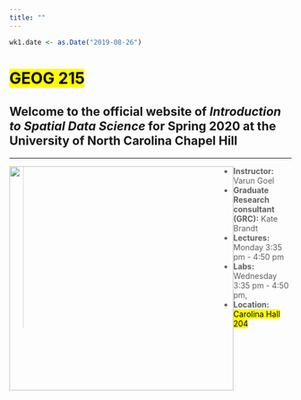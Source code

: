 ```yaml
---
title: ""
---
```


```r
wk1.date <- as.Date("2019-08-26")
```
<h1><mark><b>GEOG 215</b></mark></h1>

<span style=font-size:16pt;">Welcome to the official website of <i>Introduction to Spatial Data Science</i> for Spring 2020 at the University of North Carolina Chapel Hill</span>
---
---

<img style="width:400px;height:400px;float:left;" src="globecloud.png">


> * <b>Instructor:</b> Varun Goel
> * <b>Graduate Research consultant (GRC):</b> Kate Brandt
> * <b>Lectures:</b> Monday 3:35 pm - 4:50 pm
> * <b>Labs:</b> Wednesday 3:35 pm - 4:50 pm,
> * <b>Location:</b> <mark>Carolina Hall 204</mark>




